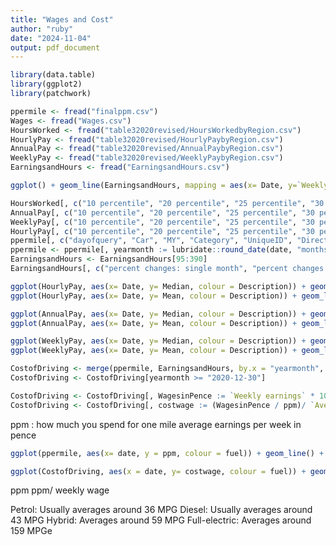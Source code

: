 ```yaml
---
title: "Wages and Cost"
author: "ruby"
date: "2024-11-04"
output: pdf_document
---
```


```r
library(data.table)
library(ggplot2)
library(patchwork)
```

```r
ppermile <- fread("finalppm.csv")
Wages <- fread("Wages.csv")
HoursWorked <- fread("table32020revised/HoursWorkedbyRegion.csv")
HourlyPay <- fread("table32020revised/HourlyPaybyRegion.csv")
AnnualPay <- fread("table32020revised/AnnualPaybyRegion.csv")
WeeklyPay <- fread("table32020revised/WeeklyPaybyRegion.csv")
EarningsandHours <- fread("EarningsandHours.csv")
```

```r
ggplot() + geom_line(EarningsandHours, mapping = aes(x= Date, y=`Weekly earnings`, colour = "red")) + geom_line(EarningsandHours,  mapping = aes(x = Date, y = `Average weekly hours of work:All workers`))+ theme_classic()
```


```r
HoursWorked[, c("10 percentile", "20 percentile", "25 percentile", "30 percentile", "40 percentile", "50 percentile", "60 percentile", "70 percentile", "80 percentile", "90 percentile"):=NULL]
AnnualPay[, c("10 percentile", "20 percentile", "25 percentile", "30 percentile", "40 percentile", "50 percentile", "60 percentile", "70 percentile", "80 percentile", "90 percentile"):=NULL]
WeeklyPay[, c("10 percentile", "20 percentile", "25 percentile", "30 percentile", "40 percentile", "50 percentile", "60 percentile", "70 percentile", "80 percentile", "90 percentile"):=NULL]
HourlyPay[, c("10 percentile", "20 percentile", "25 percentile", "30 percentile", "40 percentile", "50 percentile", "60 percentile", "70 percentile", "80 percentile", "90 percentile"):=NULL]
ppermile[, c("dayofquery", "Car", "MY", "Category", "UniqueID", "DirectDebitComparison", "DirectDebitComparisonNight"):=NULL]
ppermile <- ppermile[, yearmonth := lubridate::round_date(date, "months")]
EarningsandHours <- EarningsandHours[95:390]
EarningsandHours[, c("percent changes: single month", "percent changes: 3 month average", "EndDate") :=NULL]
```

```r
ggplot(HourlyPay, aes(x= Date, y= Median, colour = Description)) + geom_line() + theme_classic()+ ylab("Median hourly pay (£)")
ggplot(HourlyPay, aes(x= Date, y= Mean, colour = Description)) + geom_line() + theme_classic() + ylab("Mean hourly pay (£)")

ggplot(AnnualPay, aes(x= Date, y= Median, colour = Description)) + geom_line() + theme_classic()+ ylab("Median annual pay (£)")
ggplot(AnnualPay, aes(x= Date, y= Mean, colour = Description)) + geom_line() + theme_classic() + ylab("Mean annual pay (£)")

ggplot(WeeklyPay, aes(x= Date, y= Median, colour = Description)) + geom_line() + theme_classic()+ ylab("Median weekly pay (£)")
ggplot(WeeklyPay, aes(x= Date, y= Mean, colour = Description)) + geom_line() + theme_classic() + ylab("Mean weekly pay (£)")
```


```r
CostofDriving <- merge(ppermile, EarningsandHours, by.x = "yearmonth", by.y="Date", all = TRUE)
CostofDriving <- CostofDriving[yearmonth >= "2020-12-30"]

CostofDriving <- CostofDriving[, WagesinPence := `Weekly earnings` * 100]
CostofDriving <- CostofDriving[, costwage := (WagesinPence / ppm)/ `Average weekly hours of work:All workers` ]
```

ppm : how much you spend for one mile
average earnings per week in pence

```r
ggplot(ppermile, aes(x= date, y = ppm, colour = fuel)) + geom_line() + theme_classic()+ ylim(0, NA) + theme(legend.position = "bottom") + ylab("Pence per mile")

ggplot(CostofDriving, aes(x = date, y= costwage, colour = fuel)) + geom_line() + theme_classic()+ ylim(0, NA)+ theme(legend.position = "bottom") + ylab("Hours worked to drive x miles")
```
ppm 
ppm/ weekly wage 


Petrol: Usually averages around 36 MPG
Diesel: Usually averages around 43 MPG
Hybrid: Averages around 59 MPG
Full-electric: Averages around 159 MPGe

